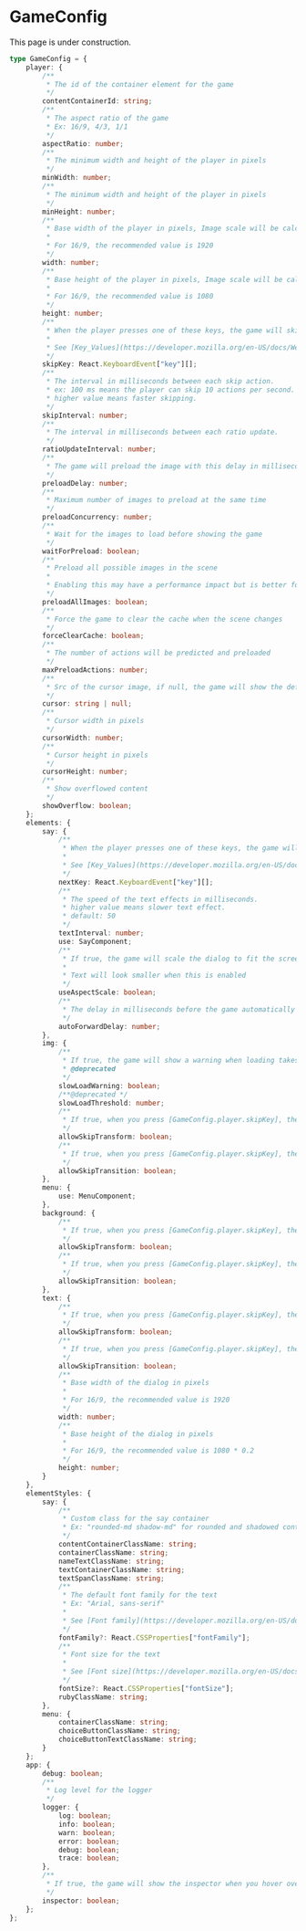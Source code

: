 
# GameConfig

<Callout type="warning" emoji="⚠️">
    This page is under construction.
</Callout>

```typescript
type GameConfig = {
    player: {
        /**
         * The id of the container element for the game
         */
        contentContainerId: string;
        /**
         * The aspect ratio of the game
         * Ex: 16/9, 4/3, 1/1
         */
        aspectRatio: number;
        /**
         * The minimum width and height of the player in pixels
         */
        minWidth: number;
        /**
         * The minimum width and height of the player in pixels
         */
        minHeight: number;
        /**
         * Base width of the player in pixels, Image scale will be calculated based on this value
         *
         * For 16/9, the recommended value is 1920
         */
        width: number;
        /**
         * Base height of the player in pixels, Image scale will be calculated based on this value
         *
         * For 16/9, the recommended value is 1080
         */
        height: number;
        /**
         * When the player presses one of these keys, the game will skip the current action
         *
         * See [Key_Values](https://developer.mozilla.org/en-US/docs/Web/API/KeyboardEvent/key/Key_Values)
         */
        skipKey: React.KeyboardEvent["key"][];
        /**
         * The interval in milliseconds between each skip action.
         * ex: 100 ms means the player can skip 10 actions per second.
         * higher value means faster skipping.
         */
        skipInterval: number;
        /**
         * The interval in milliseconds between each ratio update.
         */
        ratioUpdateInterval: number;
        /**
         * The game will preload the image with this delay in milliseconds
         */
        preloadDelay: number;
        /**
         * Maximum number of images to preload at the same time
         */
        preloadConcurrency: number;
        /**
         * Wait for the images to load before showing the game
         */
        waitForPreload: boolean;
        /**
         * Preload all possible images in the scene
         *
         * Enabling this may have a performance impact but is better for the user experience
         */
        preloadAllImages: boolean;
        /**
         * Force the game to clear the cache when the scene changes
         */
        forceClearCache: boolean;
        /**
         * The number of actions will be predicted and preloaded
         */
        maxPreloadActions: number;
        /**
         * Src of the cursor image, if null, the game will show the default cursor
         */
        cursor: string | null;
        /**
         * Cursor width in pixels
         */
        cursorWidth: number;
        /**
         * Cursor height in pixels
         */
        cursorHeight: number;
        /**
         * Show overflowed content
         */
        showOverflow: boolean;
    };
    elements: {
        say: {
            /**
             * When the player presses one of these keys, the game will show the next sentence
             *
             * See [Key_Values](https://developer.mozilla.org/en-US/docs/Web/API/KeyboardEvent/key/Key_Values)
             */
            nextKey: React.KeyboardEvent["key"][];
            /**
             * The speed of the text effects in milliseconds.
             * higher value means slower text effect.
             * default: 50
             */
            textInterval: number;
            use: SayComponent;
            /**
             * If true, the game will scale the dialog to fit the screen
             *
             * Text will look smaller when this is enabled
             */
            useAspectScale: boolean;
            /**
             * The delay in milliseconds before the game automatically shows the next sentence
             */
            autoForwardDelay: number;
        },
        img: {
            /**
             * If true, the game will show a warning when loading takes longer than `elements.img.slowLoadThreshold`
             * @deprecated
             */
            slowLoadWarning: boolean;
            /**@deprecated */
            slowLoadThreshold: number;
            /**
             * If true, when you press [GameConfig.player.skipKey], the game will skip the image transform
             */
            allowSkipTransform: boolean;
            /**
             * If true, when you press [GameConfig.player.skipKey], the game will skip the image transition
             */
            allowSkipTransition: boolean;
        },
        menu: {
            use: MenuComponent;
        },
        background: {
            /**
             * If true, when you press [GameConfig.player.skipKey], the game will skip the background transform
             */
            allowSkipTransform: boolean;
            /**
             * If true, when you press [GameConfig.player.skipKey], the game will skip the background transition
             */
            allowSkipTransition: boolean;
        },
        text: {
            /**
             * If true, when you press [GameConfig.player.skipKey], the game will skip the text transform
             */
            allowSkipTransform: boolean;
            /**
             * If true, when you press [GameConfig.player.skipKey], the game will skip the text transition
             */
            allowSkipTransition: boolean;
            /**
             * Base width of the dialog in pixels
             *
             * For 16/9, the recommended value is 1920
             */
            width: number;
            /**
             * Base height of the dialog in pixels
             *
             * For 16/9, the recommended value is 1080 * 0.2
             */
            height: number;
        }
    },
    elementStyles: {
        say: {
            /**
             * Custom class for the say container
             * Ex: "rounded-md shadow-md" for rounded and shadowed container
             */
            contentContainerClassName: string;
            containerClassName: string;
            nameTextClassName: string;
            textContainerClassName: string;
            textSpanClassName: string;
            /**
             * The default font family for the text
             * Ex: "Arial, sans-serif"
             *
             * See [Font family](https://developer.mozilla.org/en-US/docs/Web/CSS/font-family)
             */
            fontFamily?: React.CSSProperties["fontFamily"];
            /**
             * Font size for the text
             *
             * See [Font size](https://developer.mozilla.org/en-US/docs/Web/CSS/font-size)
             */
            fontSize?: React.CSSProperties["fontSize"];
            rubyClassName: string;
        },
        menu: {
            containerClassName: string;
            choiceButtonClassName: string;
            choiceButtonTextClassName: string;
        }
    };
    app: {
        debug: boolean;
        /**
         * Log level for the logger
         */
        logger: {
            log: boolean;
            info: boolean;
            warn: boolean;
            error: boolean;
            debug: boolean;
            trace: boolean;
        },
        /**
         * If true, the game will show the inspector when you hover over the element
         */
        inspector: boolean;
    };
};
```
